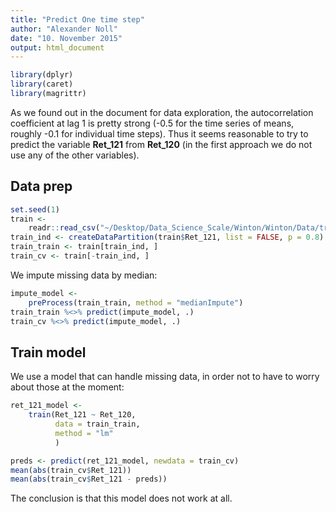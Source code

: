 ```yaml
---
title: "Predict One time step"
author: "Alexander Noll"
date: "10. November 2015"
output: html_document
---
```


```r
library(dplyr)
library(caret)
library(magrittr)
```

As we found out in the document for data exploration, the autocorrelation coefficient at lag 1 is pretty strong (-0.5 for the time series of means, roughly -0.1 for individual time steps). Thus it seems reasonable to try to predict the variable **Ret_121** from **Ret_120** (in the first approach we do not use any of the other variables).

## Data prep

```r
set.seed(1)
train <- 
    readr::read_csv("~/Desktop/Data_Science_Scale/Winton/Winton/Data/train.csv")
train_ind <- createDataPartition(train$Ret_121, list = FALSE, p = 0.8)
train_train <- train[train_ind, ]
train_cv <- train[-train_ind, ]
```

We impute missing data by median:

```r
impute_model <-
    preProcess(train_train, method = "medianImpute")
train_train %<>% predict(impute_model, .)
train_cv %<>% predict(impute_model, .)
```

## Train model

We use a model that can handle missing data, in order not to have to worry about those at the moment:

```r
ret_121_model <-
    train(Ret_121 ~ Ret_120,
          data = train_train,
          method = "lm"
          )

preds <- predict(ret_121_model, newdata = train_cv)
mean(abs(train_cv$Ret_121))
mean(abs(train_cv$Ret_121 - preds))
```

The conclusion is that this model does not work at all.